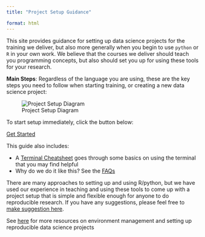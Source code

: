 ```yaml
---
title: "Project Setup Guidance"

format: html
---
```



This site provides guidance for setting up data science projects 
for the training we deliver, but also more generally when you 
begin to use `python` or `R` in your own work. We believe that the courses we deliver should teach you programming
concepts, but also should set you up for using these 
tools for your research.

**Main Steps**: Regardless of the language you are using, these are the key steps you need to follow
when starting training, or creating a new data science project:

![Project Setup Diagram](assets/workflow-setup.drawio.png)

To start setup immediately, click the button below:

[Get Started](pages/01-initial-setup.qmd){.btn .btn-primary}

This guide also includes:

- A [Terminal Cheatsheet](./pages/04-terminal-cheatsheet.qmd) goes through some basics on using the terminal that you may find helpful
- Why do we do it like this? See the [FAQs](./pages/05-FAQs.qmd) 

There are many approaches to setting up and using R/python, 
but we have used our experience in teaching and using these 
tools to come up with a project setup that is simple and flexible enough for anyone to do reproducible research. If you have any suggestions, please feel free to [make suggestion here](https://github.com/Bristol-Training/data-science-project-setup/issues).

See [here](./pages/06-resources.qmd) for more resources on environment
management and setting up reproducible data science projects
